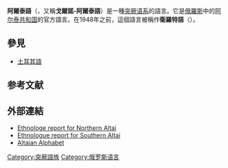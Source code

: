 {{distinguish|阿爾泰語系}}
{{Infobox Language
|name=阿爾泰語
|nativename=Алтай тили ''Altaj tili''
|states= {{flag|俄羅斯}}<br/> {{flag|中華人民共和國}} <br/>{{flag|蒙古}}
|region= [[阿爾泰共和國|阿爾泰共和國]]和[[阿爾泰邊疆區|阿爾泰邊疆區]]
|speakers=71,600
|familycolor=Altaic
|fam1=[[突厥語系|突厥語系]]
|fam2=[[西伯利亚语支|西伯利亚语支]]
|nation= {{flag|阿爾泰共和國}}
| iso2 = alt
|lc1=atv
|ld1=北阿爾泰語
|lc2=alt
|ld2=南阿爾泰語
| glotto = none
| glottorefname = Altay Turkic
| glotto2 = alta1276
| glottoname2 = 代码已作废
| script = [[西里尔字母|西里尔字母]]
| notice = IPA
}}

'''阿爾泰語'''（{{lang-alt|Алтай тили}}，又稱'''戈爾諾-阿爾泰語'''）是一種[[突厥语系|突厥语系]]的語言。它是[[俄羅斯|俄羅斯]]中的[[阿尔泰共和国|阿尔泰共和国]]的官方語言。在1948年之前，這個語言被稱作'''衛羅特語'''（{{lang-alt|ойрот}}）。
{{Alphabet alt}}

== 參見 ==
*[[土耳其語|土耳其語]]

== 参考文献 ==
{{Reflist}}

== 外部連結 ==
{{InterWiki|code= alt|南阿爾泰語}}
{{Incubator|code= atv|language=北阿爾泰語}}
*[http://www.ethnologue.com/show_language.asp?code=ATV Ethnologe report for Northern Altai] {{Wayback|url=http://www.ethnologue.com/show_language.asp?code=ATV |date=20121021231434 }}
*[http://www.ethnologue.com/show_language.asp?code=ALT Ethnologue report for Southern Altai] {{Wayback|url=http://www.ethnologue.com/show_language.asp?code=ALT |date=20121022002146 }}
*[http://www.tarbagan.net/fotj/AltaiLang.htm Altaian Alphabet] {{Wayback|url=http://www.tarbagan.net/fotj/AltaiLang.htm |date=20191219022444 }}

{{Turkic languages|state=expanded}}

{{Languages of Russia}}
{{Authority control}}
{{lang-stub}}
{{俄罗斯小作品}}

[[Category:突厥語族|Category:突厥語族]]
[[Category:俄罗斯语言|Category:俄罗斯语言]]